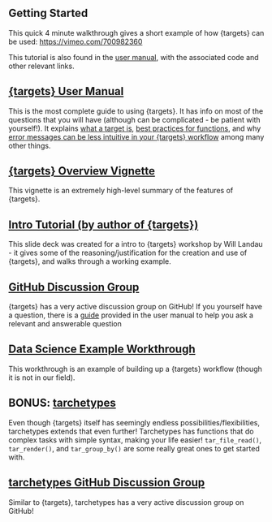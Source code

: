 ## Getting Started

This quick 4 minute walkthrough gives a short example of how {targets} can be used: <https://vimeo.com/700982360>

This tutorial is also found in the [user manual](https://books.ropensci.org/targets/walkthrough.html), with the associated code and other relevant links.

## [{targets} User Manual](https://books.ropensci.org/targets/)

This is the most complete guide to using {targets}. It has info on most of the questions that you will have (although can be complicated - be patient with yourself!). It explains [what a target is](https://books.ropensci.org/targets/targets.html), [best practices for functions](https://books.ropensci.org/targets/functions.html), and why [error messages can be less intuitive in your {targets} workflow](https://books.ropensci.org/targets/debugging.html) among many other things.

## [{targets} Overview Vignette](https://cran.r-project.org/web/packages/targets/vignettes/overview.html)

This vignette is an extremely high-level summary of the features of {targets}.

## [Intro Tutorial (by author of {targets})](https://wlandau.github.io/targets-tutorial/#1)

This slide deck was created for a intro to {targets} workshop by Will Landau - it gives some of the reasoning/justification for the creation and use of {targets}, and walks through a working example.

## [GitHub Discussion Group](https://github.com/ropensci/targets/discussions)

{targets} has a very active discussion group on GitHub! If you yourself have a question, there is a [guide](https://books.ropensci.org/targets/help.html) provided in the user manual to help you ask a relevant and answerable question

## [Data Science Example Workthrough](https://towardsdatascience.com/data-science-workflows-with-the-targets-package-in-r-end-to-end-example-with-code-1e31318074c4)

This workthrough is an example of building up a {targets} workflow (though it is not in our field).

## BONUS: [tarchetypes](https://docs.ropensci.org/tarchetypes/)

Even though {targets} itself has seemingly endless possibilities/flexibilities, tarchetypes extends that even further! Tarchetypes has functions that do complex tasks with simple syntax, making your life easier! `tar_file_read()`, `tar_render()`, and `tar_group_by()` are some really great ones to get started with.

## [tarchetypes GitHub Discussion Group](https://github.com/ropensci/tarchetypes/discussions)

Similar to {targets}, tarchetypes has a very active discussion group on GitHub!
